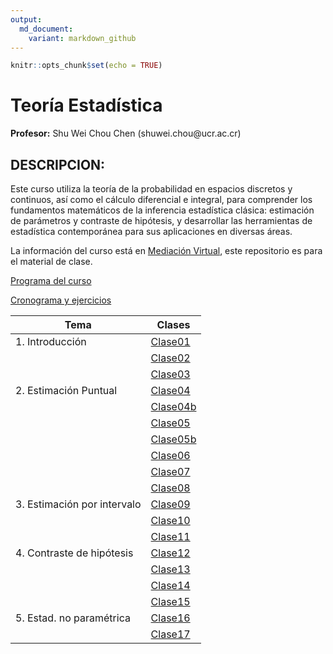 ```yaml
---
output:
  md_document:
    variant: markdown_github
---
```


```r
knitr::opts_chunk$set(echo = TRUE)
```

# Teoría Estadística

**Profesor:** Shu Wei Chou Chen (shuwei.chou@ucr.ac.cr)


## DESCRIPCION:


Este curso utiliza la teoría de la probabilidad en espacios discretos y continuos, así como el cálculo diferencial e integral, para comprender los fundamentos matemáticos de la inferencia estadística clásica: estimación de parámetros y contraste de hipótesis, y desarrollar las herramientas de estadística contemporánea para sus aplicaciones en diversas áreas. 


La información del curso está en [Mediación Virtual](https://mv1.mediacionvirtual.ucr.ac.cr/course/view.php?id=34897), este repositorio es para el material de clase. 



<a href="Programa-XS3310.pdf">Programa del curso</a>


<a href="https://docs.google.com/spreadsheets/d/1MAGOqFPWk_utN8ucXHEQULb13s6497u2-gBMvLd5IVg/edit?usp=sharing">Cronograma y ejercicios</a>


| Tema                        |  Clases                               |
|-----------------------------|---------------------------------------|
| 1. Introducción             |       [Clase01](XS3310-I25_01.html)   |       
|                             |       [Clase02](XS3310-I25_02.html)   |   
|                             |       [Clase03](XS3310-I25_03.html)   |       
| 2. Estimación Puntual       |       [Clase04](XS3310-I25_04.html)   |  
|                             |       [Clase04b](XS3310-I25_04b.html) |
|                             |       [Clase05](XS3310-I25_05.html)   |      
|                             |       [Clase05b](XS3310-I25_05b.html) |     
|                             |       [Clase06](XS3310-I25_06.html)   |       
|                             |       [Clase07](XS3310-I25_07.html)   |      
|                             |       [Clase08](XS3310-I25_08.html)   | 
| 3. Estimación por intervalo |       [Clase09](XS3310-I25_09.html)   |  
|                             |       [Clase10](XS3310-I25_10.html)   | 
|                             |       [Clase11](XS3310-I25_11.html)   | 
| 4. Contraste de hipótesis   |       [Clase12](XS3310-I25_12.html)   |  
|                             |       [Clase13](XS3310-I25_13.html)   | 
|                             |       [Clase14](XS3310-I25_14.html)   | 
|                             |       [Clase15](XS3310-I25_15.html)   | 
| 5. Estad. no paramétrica    |       [Clase16](XS3310-I25_16.html)   |  
|                             |       [Clase17](XS3310-I25_17.html)   | 

